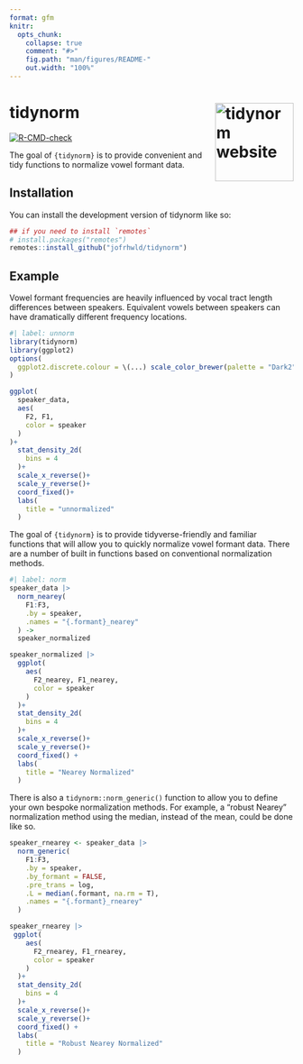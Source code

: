 ```yaml
---
format: gfm
knitr: 
  opts_chunk: 
    collapse: true
    comment: "#>"
    fig.path: "man/figures/README-"
    out.width: "100%"
---
```


<!-- README.md is generated from README.Rmd. Please edit that file -->

# tidynorm <a href="https://jofrhwld.github.io/tidynorm/"><img src="man/figures/logo.svg" alt="tidynorm website" align="right" height="139"/></a>

<!-- badges: start -->

[![R-CMD-check](https://github.com/JoFrhwld/tidynorm/actions/workflows/R-CMD-check.yaml/badge.svg)](https://github.com/JoFrhwld/tidynorm/actions/workflows/R-CMD-check.yaml)

<!-- badges: end -->

The goal of `{tidynorm}` is to provide convenient and tidy functions to normalize vowel formant data.

## Installation

You can install the development version of tidynorm like so:

``` r
## if you need to install `remotes`
# install.packages("remotes")
remotes::install_github("jofrhwld/tidynorm")
```

## Example

Vowel formant frequencies are heavily influenced by vocal tract length differences between speakers. Equivalent vowels between speakers can have dramatically different frequency locations.

```r
#| label: unnorm
library(tidynorm)
library(ggplot2)
options(
  ggplot2.discrete.colour = \(...) scale_color_brewer(palette = "Dark2", ...)
)

ggplot(
  speaker_data,
  aes(
    F2, F1,
    color = speaker
  )
)+
  stat_density_2d(
    bins = 4
  )+
  scale_x_reverse()+
  scale_y_reverse()+
  coord_fixed()+
  labs(
    title = "unnormalized"
  )
```

The goal of `{tidynorm}` is to provide tidyverse-friendly and familiar functions that will allow you to quickly normalize vowel formant data. There are a number of built in functions based on conventional normalization methods.

```r
#| label: norm
speaker_data |> 
  norm_nearey(
    F1:F3,
    .by = speaker,
    .names = "{.formant}_nearey"
  ) ->
  speaker_normalized

speaker_normalized |> 
  ggplot(
    aes(
      F2_nearey, F1_nearey,
      color = speaker
    )
  )+
  stat_density_2d(
    bins = 4
  )+
  scale_x_reverse()+
  scale_y_reverse()+
  coord_fixed() +
  labs(
    title = "Nearey Normalized"
  )
```

There is also a `tidynorm::norm_generic()` function to allow you to define your own bespoke normalization methods. For example, a "robust Nearey" normalization method using the median, instead of the mean, could be done like so.

```r
speaker_rnearey <- speaker_data |> 
  norm_generic(
    F1:F3,
    .by = speaker,
    .by_formant = FALSE,
    .pre_trans = log,
    .L = median(.formant, na.rm = T),
    .names = "{.formant}_rnearey"
  )

speaker_rnearey |> 
 ggplot(
    aes(
      F2_rnearey, F1_rnearey,
      color = speaker
    )
  )+
  stat_density_2d(
    bins = 4
  )+
  scale_x_reverse()+
  scale_y_reverse()+
  coord_fixed() +
  labs(
    title = "Robust Nearey Normalized"
  )
```
